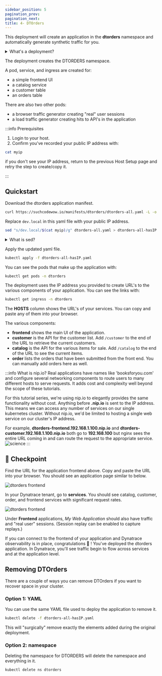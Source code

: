 ```yaml
---
sidebar_position: 5
pagination_prev:
pagination_next:
title: 4- DTOrders
---
```


This deployment will create an application in the **dtorders** namespace and automatically generate synthetic traffic for you.

<details>
  <summary>What's a deployment?</summary>A deployment is a set of instructions,
  usually in a YAML file like below, that provide a blueprint for what
  components we want to add to our cluster. If one of the components of that
  deployment is removed, kubernetes will automatically recreate them.
</details>

The deployment creates the DTORDERS namespace.

A pod, service, and ingress are created for:

- a simple frontend UI
- a catalog service
- a customer table
- an orders table

There are also two other pods:

- a browser traffic generator creating "real" user sessions
- a load traffic generator creating hits to API's in the application

:::info Prerequisites

1. Login to your host.
2. Confirm you've recorded your public IP address with:

```bash
cat myip
```

if you don't see your IP address, return to the previous Host Setup page and retry the step to create/copy it.

:::

## Quickstart

Download the dtorders application manifest.

```bash
curl https://suchcodewow.io/manifests/dtorders/dtorders-all.yaml -L -o dtorders-all.yaml
```

Replace `dev.local` in this yaml file with your public IP address.

```bash
sed "s/dev.local/$(cat myip)/g" dtorders-all.yaml > dtorders-all-hasIP.yaml
```

<details><summary>What is sed?</summary>
sed is a utility that replaces one string of text with another.  Here we're telling it to search for **dev.local** (a placeholder) in **dtorders-all.yaml** and use the contents of the *myip* file as the replacement.  The **/g** tells sed to replace every instance.  The part starting with **>** means to send the result of all those replacements to the target filename.

</details>

Apply the updated yaml file.

```bash
kubectl apply -f dtorders-all-hasIP.yaml
```

You can see the pods that make up the application with:

```bash
kubectl get pods -n dtorders
```

The deployment uses the IP address you provided to create URL's to the various components of your application. You can see the links with:

```bash
kubectl get ingress -n dtorders
```

The **HOSTS** column shows the URL's of your services. You can copy and paste any of them into your browser.

The various components:

- **frontend** shows the main UI of the application.
- **customer** is the API for the customer list. Add `/customer` to the end of the URL to retrieve the current customers.
- **catalog** is the API for the various items for sale. Add `/catalog` to the end of the URL to see the current items.
- **order** lists the orders that have been submitted from the front end. You can manually add orders here as well.

:::info What is nip.io?
Real applications have names like 'booksforyou.com' and configure several networking components to route users to many different hosts to serve requests. It adds cost and complexity well beyond the scope of these tutorials.

For this tutorial series, we're using nip.io to elegantly provides the same functionality without cost. Anything before **.nip.io** is sent to the IP address. This means we can access any number of services on our single kubernetes cluster. Without nip.io, we'd be limited to hosting a single web service on our cluster's IP address.

For example, **dtorders-frontend.192.168.1.100.nip.io** and **dtorders-customer.192.168.1.100.nip.io** both go to **192.168.100** but nginx sees the entire URL coming in and can route the request to the appropriate service.
![science](/img/science.png)
:::

## :checkered_flag: Checkpoint

Find the URL for the application frontend above. Copy and paste the URL into your browser. You should see an application page similar to below.

![dtorders frontend](/img/dtorders-frontend.png)

In your Dynatrace tenant, go to **services**. You should see catalog, customer, order, and frontend services with significant request rates.

![dtorders frontend](/img/dtorders_services.png)

Under **Frontend** applications, _My Web Application_ should also have traffic and "real user" sessions. (Session replay can be enabled to capture replays.)

If you can connect to the frontend of your application and Dynatrace observability is in place, congratulations :tada: ! You've deployed the dtorders application. In Dynatrace, you'll see traffic begin to flow across services and at the application level.

## Removing DTOrders

There are a couple of ways you can remove DTOrders if you want to recover space in your cluster.

### Option 1: YAML

You can use the same YAML file used to deploy the application to remove it.

```bash
kubectl delete -f dtorders-all-hasIP.yaml
```

This will "surgically" remove exactly the elements added during the original deployment.

### Option 2: namespace

Deleting the namespace for DTORDERS will delete the namespace and everything in it.

```bash
kubectl delete ns dtorders
```
